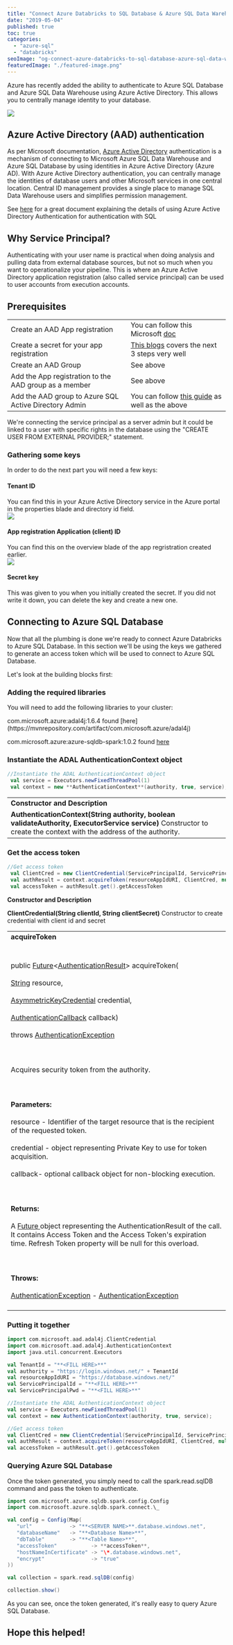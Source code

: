 ```yaml
---
title: "Connect Azure Databricks to SQL Database & Azure SQL Data Warehouse using a Service Principal"
date: "2019-05-04"
published: true
toc: true
categories: 
  - "azure-sql"
  - "databricks"
seoImage: "og-connect-azure-databricks-to-sql-database-azure-sql-data-warehouse-using-a-service-principal.png"
featuredImage: "./featured-image.png"
---
```


Azure has recently added the ability to authenticate to Azure SQL Database and Azure SQL Data Warehouse using Azure Active Directory. This allows you to centrally manage identity to your database.

![](images/sql3-1.png)

## Azure Active Directory (AAD) authentication

As per Microsoft documentation, [Azure Active Directory](https://docs.microsoft.com/en-us/azure/active-directory/fundamentals/active-directory-whatis) authentication is a mechanism of connecting to Microsoft Azure SQL Data Warehouse and Azure SQL Database by using identities in Azure Active Directory (Azure AD). With Azure Active Directory authentication, you can centrally manage the identities of database users and other Microsoft services in one central location. Central ID management provides a single place to manage SQL Data Warehouse users and simplifies permission management.

See [here](https://docs.microsoft.com/en-us/azure/sql-database/sql-database-aad-authentication) for a great document explaining the details of using Azure Active Directory Authentication for authentication with SQL

## Why Service Principal?

Authenticating with your user name is practical when doing analysis and pulling data from external database sources, but not so much when you want to operationalize your pipeline. This is where an Azure Active Directory application registration (also called service principal) can be used to user accounts from execution accounts.

## Prerequisites

<table class="wp-block-table is-style-stripes">
   <tbody>
      <tr>
         <td>Create an AAD App registration</td>
         <td>You can follow this Microsoft <a href="https://docs.microsoft.com/en-us/azure/active-directory/develop/quickstart-register-app" target="_blank" rel="noreferrer noopener" aria-label=" (opens in a new tab)">doc</a></td>
      </tr>
      <tr>
         <td>Create a secret for your app registration</td>
         <td><a rel="noreferrer noopener" aria-label="This blogs (opens in a new tab)" href="https://blogs.technet.microsoft.com/stefan_stranger/2018/06/06/connect-to-azure-sql-database-by-obtaining-a-token-from-azure-active-directory-aad/" target="_blank">This blogs</a> covers the next 3 steps very well</td>
      </tr>
      <tr>
         <td>Create an AAD Group</td>
         <td>See above</td>
      </tr>
      <tr>
         <td>Add the App registration to the AAD group as a member</td>
         <td>See above</td>
      </tr>
      <tr>
         <td>Add the AAD group to Azure SQL Active Directory Admin</td>
         <td>You can follow <a rel="noreferrer noopener" aria-label="this guide (opens in a new tab)" href="https://docs.microsoft.com/en-us/azure/sql-database/sql-database-aad-authentication-configure#provision-an-azure-active-directory-administrator-for-your-azure-sql-database-server" target="_blank">this guide</a> as well as the above</td>
      </tr>
   </tbody>
</table>

<Callout>
  We're connecting the service principal as a server admin but it could be linked to a user with specific rights in the database using the "CREATE USER FROM EXTERNAL PROVIDER;" statement.
</Callout>

### Gathering some keys

In order to do the next part you will need a few keys:

#### Tenant ID

You can find this in your Azure Active Directory service in the Azure portal in the properties blade and directory id field.  
![](images/sql2.png)

#### App registration Application (client) ID

You can find this on the overview blade of the app regristration created earlier.  
![](images/sql1.png)  

#### Secret key

This was given to you when you initially created the secret. If you did not write it down, you can delete the key and create a new one.

## Connecting to Azure SQL Database

Now that all the plumbing is done we're ready to connect Azure Databricks to Azure SQL Database. In this section we'll be using the keys we gathered to generate an access token which will be used to connect to Azure SQL Database.

Let's look at the building blocks first:

### Adding the required libraries

You will need to add the following libraries to your cluster:

<Callout>
com.microsoft.azure:adal4j:1.6.4 found [here](https://mvnrepository.com/artifact/com.microsoft.azure/adal4j)

com.microsoft.azure:azure-sqldb-spark:1.0.2 found [here](https://mvnrepository.com/artifact/com.microsoft.azure/azure-sqldb-spark)
</Callout>

### Instantiate the ADAL AuthenticationContext object

````scala
//Instantiate the ADAL AuthenticationContext object
 val service = Executors.newFixedThreadPool(1)
 val context = new **AuthenticationContext**(authority, true, service);
````

<table class="wp-block-table is-style-stripes"><tbody><tr><td><strong>Constructor and Description</strong></td></tr><tr><td><strong>AuthenticationContext(String authority, boolean validateAuthority, ExecutorService service)</strong> Constructor to create the context with the address of the authority.</td></tr></tbody></table>

### Get the access token

````scala
//Get access token
 val ClientCred = new ClientCredential(ServicePrincipalId, ServicePrincipalPwd)
 val authResult = context.acquireToken(resourceAppIdURI, ClientCred, null)
 val accessToken = authResult.get().getAccessToken
````

**Constructor and Description**

**ClientCredential(String clientId, String clientSecret)** Constructor to create credential with client id and secret

<table class="wp-block-table alignleft is-style-stripes">
   <tbody>
      <tr>
         <td><strong>acquireToken</strong></td>
      </tr>
      <tr>
         <td><br></br>public&nbsp;<a href="http://docs.oracle.com/javase/7/docs/api/java/util/concurrent/Future.html?is-external=true">Future</a>&lt;<a href="https://static.javadoc.io/com.microsoft.azure/adal4j/1.6.4/com/microsoft/aad/adal4j/AuthenticationResult.html">AuthenticationResult</a>&gt;&nbsp;acquireToken(<br></br><a href="http://docs.oracle.com/javase/7/docs/api/java/lang/String.html?is-external=true">String</a>&nbsp;resource,<br></br><a href="https://static.javadoc.io/com.microsoft.azure/adal4j/1.6.4/com/microsoft/aad/adal4j/AsymmetricKeyCredential.html">AsymmetricKeyCredential</a>&nbsp;credential,<br></br><a href="https://static.javadoc.io/com.microsoft.azure/adal4j/1.6.4/com/microsoft/aad/adal4j/AuthenticationCallback.html">AuthenticationCallback</a>&nbsp;callback)<br></br>throws <a href="https://static.javadoc.io/com.microsoft.azure/adal4j/1.6.4/com/microsoft/aad/adal4j/AuthenticationException.html">AuthenticationException</a><br></br><br></br>Acquires security token from the authority.<br></br><br></br><strong>Parameters:</strong><br></br>resource - Identifier of the target resource that is the recipient of the requested token.<br></br>credential - object representing Private Key to use for token acquisition.<br></br>callback- optional callback object for non-blocking execution.<br></br><br></br><strong>Returns:</strong><br></br>A&nbsp;<a rel="noreferrer noopener" aria-label="Future  (opens in a new tab)" href="http://docs.oracle.com/javase/7/docs/api/java/util/concurrent/Future.html?is-external=true" target="_blank">Future </a>object representing the AuthenticationResult of the call. It contains Access Token and the Access Token's expiration time. Refresh Token property will be null for this overload.<br></br><br></br><strong>Throws:</strong><br></br><a rel="noreferrer noopener" aria-label="AuthenticationException (opens in a new tab)" href="https://static.javadoc.io/com.microsoft.azure/adal4j/1.6.4/com/microsoft/aad/adal4j/AuthenticationException.html" target="_blank">AuthenticationException</a> -&nbsp;<a rel="noreferrer noopener" aria-label="AuthenticationException  (opens in a new tab)" href="https://static.javadoc.io/com.microsoft.azure/adal4j/1.6.4/com/microsoft/aad/adal4j/AuthenticationException.html" target="_blank">AuthenticationException</a><br></br></td>
      </tr>
   </tbody>
</table>

### Putting it together

````scala
import com.microsoft.aad.adal4j.ClientCredential
import com.microsoft.aad.adal4j.AuthenticationContext
import java.util.concurrent.Executors

val TenantId = "**<FILL HERE>**"
val authority = "https://login.windows.net/" + TenantId
val resourceAppIdURI = "https://database.windows.net/"
val ServicePrincipalId = "**<FILL HERE>**"
val ServicePrincipalPwd = "**<FILL HERE>**"

//Instantiate the ADAL AuthenticationContext object
val service = Executors.newFixedThreadPool(1)
val context = new AuthenticationContext(authority, true, service);

//Get access token
val ClientCred = new ClientCredential(ServicePrincipalId, ServicePrincipalPwd)
val authResult = context.acquireToken(resourceAppIdURI, ClientCred, null)
val accessToken = authResult.get().getAccessToken
````

### Querying Azure SQL Database

Once the token generated, you simply need to call the spark.read.sqlDB command and pass the token to authenticate.

````scala
import com.microsoft.azure.sqldb.spark.config.Config
import com.microsoft.azure.sqldb.spark.connect.\_

val config = Config(Map(
   "url"            -> "**<SERVER NAME>**.database.windows.net",
   "databaseName"   -> "**<Database Name>**",
   "dbTable"        -> "**<Table Name>**",
   "accessToken"           -> **accessToken**,
   "hostNameInCertificate" -> "\*.database.windows.net",
   "encrypt"               -> "true"
))

val collection = spark.read.sqlDB(config)

collection.show()
````

As you can see, once the token generated, it's really easy to query Azure SQL Database.

## Hope this helped!
